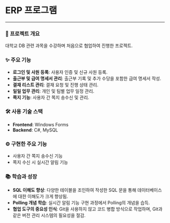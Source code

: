 # ERP 프로그램

---

### 📖 **프로젝트 개요**
대학교 DB 관련 과목을 수강하며 처음으로 협업하여 진행한 프로젝트.

### ✨ **주요 기능**
- **로그인 및 사원 등록**: 사용자 인증 및 신규 사원 등록.
- **출근부 및 급여 명세서 관리**: 출근부 기록 및 추가 수당을 포함한 급여 명세서 작성.
- **결재 리스트 관리**: 결재 요청 및 진행 상태 관리.
- **일일 업무 관리**: 개인 및 팀별 업무 일정 관리.
- **쪽지 기능**: 사용자 간 쪽지 송수신 및 관리.

### 🛠️ **사용 기술 스택**
- **Frontend**: Windows Forms
- **Backend**: C#, MySQL

### ⚙️ **구현한 주요 기능**
- 사용자 간 쪽지 송수신 기능
- 쪽지 수신 시 실시간 알림 기능

### 📚 **학습과 성장**
- **SQL 이해도 향상**: 다양한 테이블을 조인하여 작성한 SQL 문을 통해 데이터베이스에 대한 이해도가 크게 향상됨.
- **Polling 개념 학습**: 실시간 알림 기능 구현 과정에서 Polling의 개념을 습득.
- **협업 도구의 중요성 인식**: Git을 사용하지 않고 코드 병합 방식으로 작업하며, Git과 같은 버전 관리 시스템의 필요성을 절감.